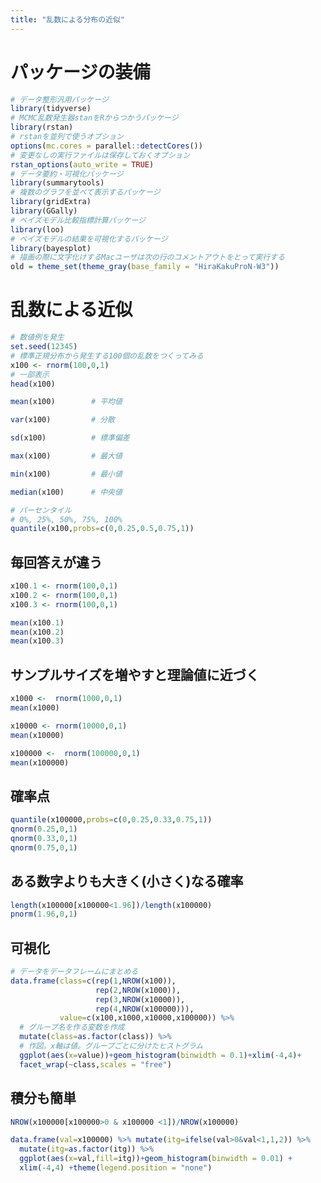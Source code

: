 ```yaml
---
title: "乱数による分布の近似"
---
```


# パッケージの装備 

```r
# データ整形汎用パッケージ
library(tidyverse)
# MCMC乱数発生器stanをRからつかうパッケージ
library(rstan)
# rstanを並列で使うオプション
options(mc.cores = parallel::detectCores())
# 変更なしの実行ファイルは保存しておくオプション
rstan_options(auto_write = TRUE)
# データ要約・可視化パッケージ
library(summarytools)
# 複数のグラフを並べて表示するパッケージ
library(gridExtra)
library(GGally)
# ベイズモデル比較指標計算パッケージ
library(loo)
# ベイズモデルの結果を可視化するパッケージ
library(bayesplot)
# 描画の際に文字化けするMacユーザは次の行のコメントアウトをとって実行する
old = theme_set(theme_gray(base_family = "HiraKakuProN-W3"))
```

# 乱数による近似

```r
# 数値例を発生
set.seed(12345)
# 標準正規分布から発生する100個の乱数をつくってみる
x100 <- rnorm(100,0,1)
# 一部表示
head(x100)
```
```r
mean(x100)        # 平均値
```

```r
var(x100)         # 分散
```

```r
sd(x100)          # 標準偏差
```

```r
max(x100)         # 最大値
```

```r
min(x100)         # 最小値
```

```r
median(x100)      # 中央値
```

```r
# パーセンタイル
# 0%, 25%, 50%, 75%, 100%
quantile(x100,probs=c(0,0.25,0.5,0.75,1))
```

## 毎回答えが違う

```r
x100.1 <- rnorm(100,0,1)
x100.2 <- rnorm(100,0,1)
x100.3 <- rnorm(100,0,1)

mean(x100.1)
mean(x100.2)
mean(x100.3)
```

## サンプルサイズを増やすと理論値に近づく

```r
x1000 <-  rnorm(1000,0,1)
mean(x1000)
```

```r
x10000 <- rnorm(10000,0,1)
mean(x10000)
```

```r
x100000 <-  rnorm(100000,0,1)
mean(x100000)
```


## 確率点

```r
quantile(x100000,probs=c(0,0.25,0.33,0.75,1))
qnorm(0.25,0,1)
qnorm(0.33,0,1)
qnorm(0.75,0,1)
```


## ある数字よりも大きく(小さく)なる確率

```r
length(x100000[x100000<1.96])/length(x100000)
pnorm(1.96,0,1)
```

## 可視化

```r
# データをデータフレームにまとめる
data.frame(class=c(rep(1,NROW(x100)),
                   rep(2,NROW(x1000)),
                   rep(3,NROW(x10000)),
                   rep(4,NROW(x100000))),
           value=c(x100,x1000,x10000,x100000)) %>%
  # グループ名を作る変数を作成
  mutate(class=as.factor(class)) %>% 
  # 作図。x軸は値。グループごとに分けたヒストグラム
  ggplot(aes(x=value))+geom_histogram(binwidth = 0.1)+xlim(-4,4)+
  facet_wrap(~class,scales = "free")

```

## 積分も簡単

```r
NROW(x100000[x100000>0 & x100000 <1])/NROW(x100000)

data.frame(val=x100000) %>% mutate(itg=ifelse(val>0&val<1,1,2)) %>% 
  mutate(itg=as.factor(itg)) %>% 
  ggplot(aes(x=val,fill=itg))+geom_histogram(binwidth = 0.01) + 
  xlim(-4,4) +theme(legend.position = "none")
```


